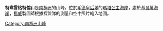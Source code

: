 {{expand|time=2015-07-08T13:18:48+00:00}}
{{unreferenced|time=2015-07-08T13:18:48+00:00}}
{{coord|73|24|S|3|33|W|display=title}}

'''特韋雷格特倫山'''是[[南極洲|南極洲]]的山峰，位於[[毛德皇后地|毛德皇后地]]的[[瑪塔公主海岸|瑪塔公主海岸]]，處於[[基爾萬海崖|基爾萬海崖]]，[[挪威|挪威]]製圖師根據探險隊的測量和空中照片繪入地圖。

{{Antarctica-geo-stub}}
[[Category:南極洲山峰|Category:南極洲山峰]]